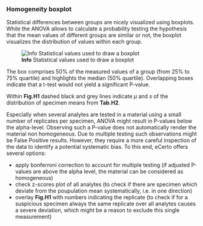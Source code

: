 ### Homogeneity boxplot

Statistical differences between groups are nicely visualized using boxplots. 
While the ANOVA allows to calculate a probability testing the hypothesis that 
the mean values of different groups are similar or not, the boxplot visualizes 
the distribution of values within each group.

![**Info** Statistical values used to draw a boxplot](fig/H_Modul_boxplot_explanation.png)

The box comprises 50% of the measured values of a group (from 25% to 75% quartile) 
and highlights the median (50% quartile). Overlapping boxes indicate that a t-test 
would not yield a significant P-value.

Within **Fig.H1** dashed black and grey lines indicate $\mu$ and $s$ of the
distribution of specimen means from **Tab.H2**.

Especially when several analytes are tested in a material using a small number of
replicates per specimen, ANOVA might result in P-values below the alpha-level.
Observing such a P-value does not automatically render the material non homogeneous.
Due to multiple testing such observations might be False Positive results.
However, they require a more careful inspection of the data to identify a potential
systematic bias. To this end, eCerto offers several options:

- apply bonferroni correction to account for multiple testing (if adjusted P-values
are above the alpha level, the material can be considered as homogeneous)
- check z-scores plot of all analytes (to check if there are specimen which deviate 
from the poupulation mean systematically, i.e. in one direction)
- overlay **Fig.H1** with numbers indicating the replicate (to check if for a 
suspicious specimen always the same replicate over all analytes causes a severe
deviation, which might be a reason to exclude this single measurement)
